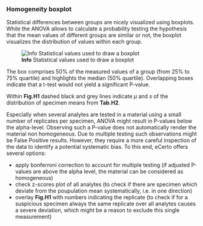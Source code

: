 ### Homogeneity boxplot

Statistical differences between groups are nicely visualized using boxplots. 
While the ANOVA allows to calculate a probability testing the hypothesis that 
the mean values of different groups are similar or not, the boxplot visualizes 
the distribution of values within each group.

![**Info** Statistical values used to draw a boxplot](fig/H_Modul_boxplot_explanation.png)

The box comprises 50% of the measured values of a group (from 25% to 75% quartile) 
and highlights the median (50% quartile). Overlapping boxes indicate that a t-test 
would not yield a significant P-value.

Within **Fig.H1** dashed black and grey lines indicate $\mu$ and $s$ of the
distribution of specimen means from **Tab.H2**.

Especially when several analytes are tested in a material using a small number of
replicates per specimen, ANOVA might result in P-values below the alpha-level.
Observing such a P-value does not automatically render the material non homogeneous.
Due to multiple testing such observations might be False Positive results.
However, they require a more careful inspection of the data to identify a potential
systematic bias. To this end, eCerto offers several options:

- apply bonferroni correction to account for multiple testing (if adjusted P-values
are above the alpha level, the material can be considered as homogeneous)
- check z-scores plot of all analytes (to check if there are specimen which deviate 
from the poupulation mean systematically, i.e. in one direction)
- overlay **Fig.H1** with numbers indicating the replicate (to check if for a 
suspicious specimen always the same replicate over all analytes causes a severe
deviation, which might be a reason to exclude this single measurement)
